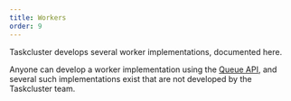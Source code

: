 ```yaml
---
title: Workers
order: 9
---
```


Taskcluster develops several worker implementations, documented here.

Anyone can develop a worker implementation using the [Queue API](/docs/reference/platform/queue/references/api), and several such implementations exist that are not developed by the Taskcluster team.
